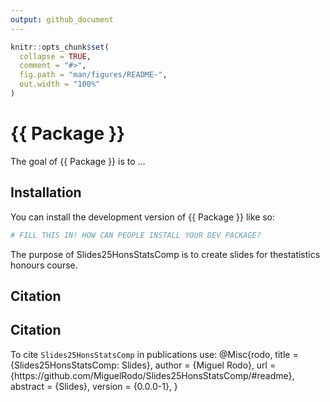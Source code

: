 ```yaml
---
output: github_document
---
```


<!-- README.md is generated from README.Rmd. Please edit that file -->

```r
knitr::opts_chunk$set(
  collapse = TRUE,
  comment = "#>",
  fig.path = "man/figures/README-",
  out.width = "100%"
)
```

# {{ Package }}

<!-- badges: start -->
<!-- badges: end -->

The goal of {{ Package }} is to ...

## Installation

You can install the development version of {{ Package }} like so:

``` r
# FILL THIS IN! HOW CAN PEOPLE INSTALL YOUR DEV PACKAGE?
```
The purpose of Slides25HonsStatsComp is to create slides for thestatistics honours course.


## Citation


## Citation

To cite `Slides25HonsStatsComp` in publications use:
@Misc{rodo,
  title = {Slides25HonsStatsComp: Slides},
  author = {Miguel Rodo},
  url = {https://github.com/MiguelRodo/Slides25HonsStatsComp/#readme},
  abstract = {Slides},
  version = {0.0.0-1},
}
